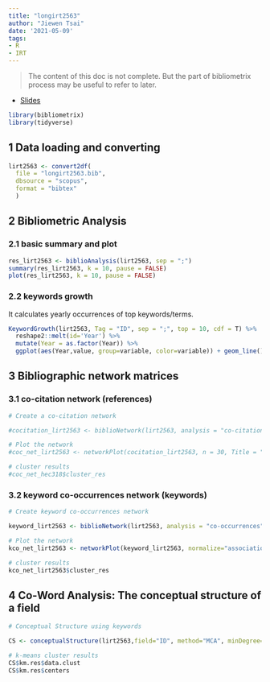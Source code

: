 ```yaml
---
title: "longirt2563"
author: "Jiewen Tsai"
date: '2021-05-09'
tags:
- R
- IRT
---
```


> The content of this doc is not complete. But the part of bibliometrix process may be useful to refer to later.

- [Slides](intro0524.pdf)

```r
library(bibliometrix)
library(tidyverse)
```

## 1 Data loading and converting

```r
lirt2563 <- convert2df(
  file = "longirt2563.bib", 
  dbsource = "scopus", 
  format = "bibtex"
  )
```

## 2 Bibliometric Analysis

### 2.1 basic summary and plot

```r
res_lirt2563 <- biblioAnalysis(lirt2563, sep = ";")
summary(res_lirt2563, k = 10, pause = FALSE)
plot(res_lirt2563, k = 10, pause = FALSE)
```

### 2.2 keywords growth

It calculates yearly occurrences of top keywords/terms.

```r
KeywordGrowth(lirt2563, Tag = "ID", sep = ";", top = 10, cdf = T) %>%
  reshape2::melt(id='Year') %>%
  mutate(Year = as.factor(Year)) %>%
  ggplot(aes(Year,value, group=variable, color=variable)) + geom_line()
```

## 3 Bibliographic network matrices

### 3.1 co-citation network (references)

```r
# Create a co-citation network

#cocitation_lirt2563 <- biblioNetwork(lirt2563, analysis = "co-citation", network = "references", sep = ";")

# Plot the network
#coc_net_lirt2563 <- networkPlot(cocitation_lirt2563, n = 30, Title = "Co-Citation Network", type = "fruchterman", size=T,edgesize = 5)

# cluster results
#coc_net_hec318$cluster_res

```

### 3.2 keyword co-occurrences network (keywords)

```r
# Create keyword co-occurrences network

keyword_lirt2563 <- biblioNetwork(lirt2563, analysis = "co-occurrences", network = "keywords", sep = ";")

# Plot the network
kco_net_lirt2563 <- networkPlot(keyword_lirt2563, normalize="association", weighted=T, n = 30, Title = "Keyword Co-occurrences", type = "fruchterman", size=T,edgesize = 5)

# cluster results
kco_net_lirt2563$cluster_res
```

## 4 Co-Word Analysis: The conceptual structure of a field

```r
# Conceptual Structure using keywords

CS <- conceptualStructure(lirt2563,field="ID", method="MCA", minDegree=5, clust="auto", k.max = 20, stemming=F, labelsize=10, documents=10)

# k-means cluster results
CS$km.res$data.clust
CS$km.res$centers
```
